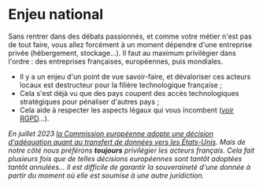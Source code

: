 # Enjeu national

Sans rentrer dans des débats passionnés, et comme votre métier n'est pas de tout faire, vous allez forcément à un moment dépendre d'une entreprise privée (hébergement, stockage…). Il faut au maximum privilégier dans l'ordre : des entreprises françaises, européennes, puis mondiales.

- Il y a un enjeu d'un point de vue savoir-faire, et dévaloriser ces acteurs locaux est destructeur pour la filière technologique française ;
- Cela s'est déjà vu que des pays coupent des accès technologiques stratégiques pour pénaliser d'autres pays ;
- Cela aide à respecter les aspects légaux qui vous incombent ([voir RGPD](legal/data-protection.mdx)…).

_En juillet 2023 [la Commission européenne adopte une décision d'adéquation quant au transfert de données vers les États-Unis](https://www.cnil.fr/fr/transferts-de-donnees-vers-les-etats-unis-la-commission-europeenne-adopte-une-nouvelle-decision). Mais de notre côté nous préférons **toujours** privilégier les acteurs français. Cela fait plusieurs fois que de telles décisions européennes sont tantôt adoptées tantôt annulées… Il est difficile de garantir la souveraineté d'une donnée à partir du moment où elle est soumise à une autre juridiction._
